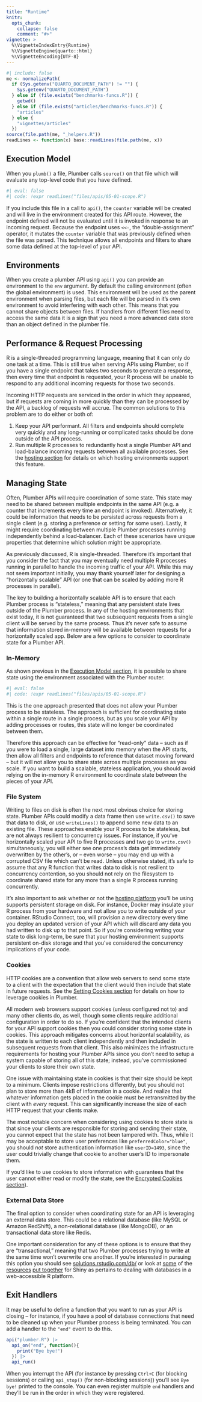 ```yaml
---
title: "Runtime"
knitr:
  opts_chunk:
    collapse: false
    comment: "#>"
vignette: >
  %\VignetteIndexEntry{Runtime}
  %\VignetteEngine{quarto::html}
  %\VignetteEncoding{UTF-8}
---
```


```r
#| include: false
me <- normalizePath(
  if (Sys.getenv("QUARTO_DOCUMENT_PATH") != "") {
    Sys.getenv("QUARTO_DOCUMENT_PATH")
  } else if (file.exists("benchmarks-funcs.R")) {
    getwd()
  } else if (file.exists("articles/benchmarks-funcs.R")) {
    "articles"
  } else {
    "vignettes/articles"
  })
source(file.path(me, "_helpers.R"))
readLines <- function(x) base::readLines(file.path(me, x))
```

## Execution Model {#execution-model}

When you `plumb()` a file, Plumber calls `source()` on that file which will evaluate any top-level code that you have defined.

```r
#| eval: false
#| code: !expr readLines("files/apis/05-01-scope.R")
```

If you include this file in a call to `api()`, the `counter` variable will be created and will live in the environment created for this API route. However, the endpoint defined will not be evaluated until it is invoked in response to an incoming request. Because the endpoint uses `<<-`, the "double-assignment" operator, it mutates the `counter` variable that was previously defined when the file was parsed. This technique allows all endpoints and filters to share some data defined at the top-level of your API.

## Environments

When you create a plumber API using `api()` you can provide an environment to the `env` argument. By default the calling environment (often the global environment) is used. This environment will be used as the parent environment when parsing files, but each file will be parsed in it's own environment to avoid interfering with each other. This means that you cannot share objects between files. If handlers from different files need to access the same data it is a sign that you need a more advanced data store than an object defined in the plumber file.

## Performance & Request Processing

R is a single-threaded programming language, meaning that it can only do one task at a time. This is still true when serving APIs using Plumber, so if you have a single endpoint that takes two seconds to generate a response, then every time that endpoint is requested, your R process will be unable to respond to any additional incoming requests for those two seconds.

Incoming HTTP requests are serviced in the order in which they appeared, but if requests are coming in more quickly than they can be processed by the API, a backlog of requests will accrue. The common solutions to this problem are to do either or both of:

1.  Keep your API performant. All filters and endpoints should complete very quickly and any long-running or complicated tasks should be done outside of the API process.
2.  Run multiple R processes to redundantly host a single Plumber API and load-balance incoming requests between all available processes. See the [hosting section](./hosting.html) for details on which hosting environments support this feature.

## Managing State

Often, Plumber APIs will require coordination of some state. This state may need to be shared between multiple endpoints in the same API (e.g. a counter that increments every time an endpoint is invoked). Alternatively, it could be information that needs to be persisted across requests from a single client (e.g. storing a preference or setting for some user). Lastly, it might require coordinating between multiple Plumber processes running independently behind a load-balancer. Each of these scenarios have unique properties that determine which solution might be appropriate.

As previously discussed, R is single-threaded. Therefore it's important that you consider the fact that you may eventually need multiple R processes running in parallel to handle the incoming traffic of your API. While this may not seem important initially, you may thank yourself later for designing a "horizontally scalable" API (or one that can be scaled by adding more R processes in parallel).

The key to building a horizontally scalable API is to ensure that each Plumber process is "stateless," meaning that any persistent state lives outside of the Plumber process. In any of the hosting environments that exist today, it is not guaranteed that two subsequent requests from a single client will be served by the same process. Thus it's never safe to assume that information stored in-memory will be available between requests for a horizontally scaled app. Below are a few options to consider to coordinate state for a Plumber API.

### In-Memory

As shown previous in the [Execution Model section](#execution-model), it is possible to share state using the environment associated with the Plumber router.

```r
#| eval: false
#| code: !expr readLines("files/apis/05-01-scope.R")
```

This is the one approach presented that does not allow your Plumber process to be stateless. The approach is sufficient for coordinating state within a single route in a single process, but as you scale your API by adding processes or routes, this state will no longer be coordinated between them.

Therefore this approach can be effective for "read-only" data -- such as if you were to load a single, large dataset into memory when the API starts, then allow all filters and endpoints to reference that dataset moving forward -- but it will not allow you to share state across multiple processes as you scale. If you want to build a scalable, stateless application, you should avoid relying on the in-memory R environment to coordinate state between the pieces of your API.

### File System

Writing to files on disk is often the next most obvious choice for storing state. Plumber APIs could modify a data frame then use `write.csv()` to save that data to disk, or use `writeLines()` to append some new data to an existing file. These approaches enable your R process to be stateless, but are not always resilient to concurrency issues. For instance, if you've horizontally scaled your API to five R processes and two go to `write.csv()` simultaneously, you will either see one process's data get immediately overwritten by the other's, or -- even worse -- you may end up with a corrupted CSV file which can't be read. Unless otherwise stated, it's safe to assume that any R function that writes data to disk is not resilient to concurrency contention, so you should not rely on the filesystem to coordinate shared state for any more than a single R process running concurrently.

It's also important to ask whether or not the [hosting platform](./hosting.html) you'll be using supports persistent storage on disk. For instance, Docker may insulate your R process from your hardware and not allow you to write outside of your container. RStudio Connect, too, will provision a new directory every time you deploy an updated version of your API which will discard any data you had written to disk up to that point. So if you're considering writing your state to disk long-term, be sure that your hosting environment supports persistent on-disk storage and that you've considered the concurrency implications of your code.

### Cookies {#state-cookies}

HTTP cookies are a convention that allow web servers to send some state to a client with the expectation that the client would then include that state in future requests. See the [Setting Cookies section](./rendering-output.html#setting-cookies) for details on how to leverage cookies in Plumber.

All modern web browsers support cookies (unless configured not to) and many other clients do, as well, though some clients require additional configuration in order to do so. If you're confident that the intended clients for your API support cookies then you could consider storing some state in cookies. This approach mitigates concerns about horizontal scalability, as the state is written to each client independently and then included in subsequent requests from that client. This also minimizes the infrastructure requirements for hosting your Plumber APIs since you don't need to setup a system capable of storing all of this state; instead, you've commissioned your clients to store their own state.

One issue with maintaining state in cookies is that their size should be kept to a minimum. Clients impose restrictions differently, but you should not plan to store more than 4kB of information in a cookie. And realize that whatever information gets placed in the cookie must be retransmitted by the client with *every* request. This can significantly increase the size of each HTTP request that your clients make.

The most notable concern when considering using cookies to store state is that since your clients are responsible for storing and sending their state, you cannot expect that the state has not been tampered with. Thus, while it may be acceptable to store user preferences like `preferredColor="blue"`, you should *not* store authentication information like `userID=1493`, since the user could trivially change that cookie to another user's ID to impersonate them.

If you'd like to use cookies to store information with guarantees that the user cannot either read or modify the state, see the [Encrypted Cookies section](./rendering-output.html#encrypted-cookies)).

### External Data Store

The final option to consider when coordinating state for an API is leveraging an external data store. This could be a relational database (like MySQL or Amazon RedShift), a non-relational database (like MongoDB), or an transactional data store like Redis.

One important consideration for any of these options is to ensure that they are "transactional," meaning that two Plumber processes trying to write at the same time won't overwrite one another. If you're interested in pursuing this option you should see [solutions.rstudio.com/db/](https://solutions.rstudio.com/db/) or look at [some](http://shiny.rstudio.com/articles/overview.html) of the [resources](http://shiny.rstudio.com/articles/sql-injections.html) [put together](http://shiny.rstudio.com/articles/pool-basics.html) for Shiny as pertains to dealing with databases in a web-accessible R platform.

## Exit Handlers

It may be useful to define a function that you want to run as your API is closing -- for instance, if you have a pool of database connections that need to be cleaned up when your Plumber process is being terminated. You can add a handler to the `"end"` event to do this.

``` r
api("plumber.R") |>
  api_on("end", function(){
    print("Bye bye!")
  }) |>
  api_run()
```

When you interrupt the API (for instance by pressing `Ctrl+C` (for blocking sessions) or calling `api_stop()` (for non-blocking sessions)) you'll see `Bye bye!` printed to the console. You can even register multiple `end` handlers and they'll be run in the order in which they were registered.
